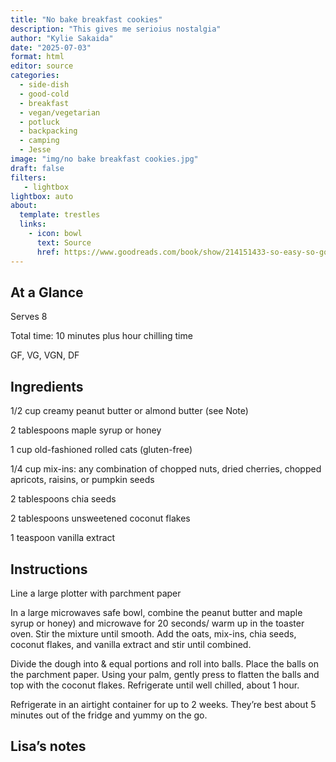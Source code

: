 ```yaml
---
title: "No bake breakfast cookies"
description: "This gives me serioius nostalgia"
author: "Kylie Sakaida"
date: "2025-07-03"
format: html
editor: source
categories:
  - side-dish
  - good-cold
  - breakfast
  - vegan/vegetarian
  - potluck
  - backpacking
  - camping
  - Jesse
image: "img/no bake breakfast cookies.jpg"
draft: false
filters:
   - lightbox
lightbox: auto
about:
  template: trestles
  links:
    - icon: bowl
      text: Source
      href: https://www.goodreads.com/book/show/214151433-so-easy-so-good
---
```



## At a Glance

Serves 8

Total time: 10 minutes plus hour chilling time

GF, VG, VGN, DF

## Ingredients

1/2 cup creamy peanut butter or almond butter (see Note)

2 tablespoons maple syrup or honey

1 cup old-fashioned rolled cats (gluten-free)

1/4 cup mix-ins: any combination of chopped nuts, dried cherries, chopped apricots, raisins, or pumpkin seeds

2 tablespoons chia seeds

2 tablespoons unsweetened coconut flakes

1 teaspoon vanilla extract

## Instructions

Line a large plotter with parchment paper

In a large microwaves safe bowl, combine the peanut butter and maple syrup or honey) and microwave for 20 seconds/ warm up in the toaster oven. Stir the mixture until smooth. Add the oats, mix-ins, chia seeds, coconut flakes, and vanilla extract and stir until combined. 

Divide the dough into & equal portions and roll into balls. Place the balls on the parchment paper. Using your palm, gently press to flatten the balls and top with the coconut flakes. Refrigerate until well chilled, about 1 hour.

Refrigerate in an airtight container for up to 2 weeks. They're best about 5 minutes out of the fridge and yummy on the go.

## Lisa's notes